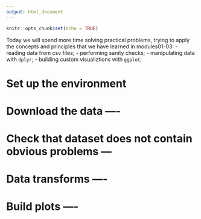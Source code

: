 ```yaml
---
output: html_document
---
```


```r
knitr::opts_chunk$set(echo = TRUE)
```

Today we will spend more time solving practical problems, trying to apply the
concepts and principles that we have learned in modules01-03:
- reading data from csv files;
- performing sanity checks;
- manipulating data with ``dplyr``;
- building custom visualiztions with ``ggplot``;


# Set up the environment
# Download the data ----

# Check that dataset does not contain obvious problems ---

# Data transforms ----

# Build plots ----

